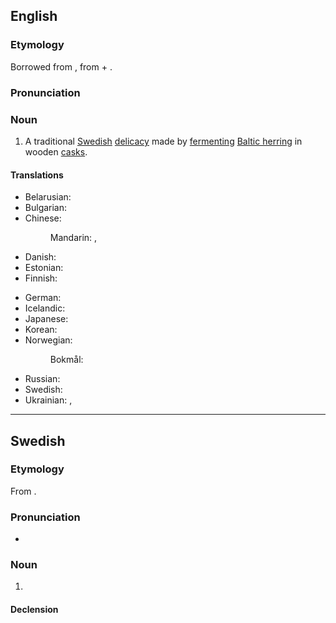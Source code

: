==English==

===Etymology===
Borrowed from {{bor|en|sv|surströmming}}, from {{m|sv|sur||sour}} + {{m|sv|strömming||Baltic herring}}.

===Pronunciation===
{{wikipedia}}
{{rfp|lang=en}}

===Noun===
{{en-noun|-}}

# A traditional [[Swedish]] [[delicacy]] made by [[ferment]]ing [[Baltic herring]] in wooden [[cask]]s.

====Translations====
{{trans-top|traditional Swedish delicacy made from fermented Baltic herring}}
* Belarusian: {{t|be|сюрстро́мінг|m}}
* Bulgarian: {{t|bg|сюрщрьоминг|n}}
* Chinese:
*: Mandarin: {{t|cmn|瑞典鹽醃鯡魚}}, {{t|cmn|瑞典盐腌鲱鱼|tr=Ruìdiǎn yányān fēiyú}}
* Danish: {{t-needed|da}}
* Estonian: {{t|et|hapusilk}}
* Finnish: {{t+|fi|hapansilakka}}
{{trans-mid}}
* German: {{t|de|Surströmming|m}}
* Icelandic: {{t-needed|is}}
* Japanese: {{t|ja|シュールストレミング|tr=shūrusutoremingu}}
* Korean: {{t|ko|수르스트뢰밍}}
* Norwegian: {{t-needed|no}}
*: Bokmål: {{t|nb|surstrømming|m}}
* Russian: {{t|ru|сюрстрёмминг|m}}
* Swedish: {{t+|sv|surströmming|c}}
* Ukrainian: {{t|uk|сюрстре́мінг|m}}, {{t|uk|сюрстре́мінґ|m}}
{{trans-bottom}}

{{topics|en|Foods}}

----

==Swedish==

===Etymology===
From {{compound|sv|sur|t1=sour|strömming|t2=Baltic herring}}.

===Pronunciation===
{{wikipedia|lang=sv}}
* {{IPA|/ˈsʉːrˌstrœmɪŋ/|[ˈsʉ̟ːˌʂʈrœ̝mːɪŋ]|lang=sv}}

===Noun===
{{sv-noun|c}}

# {{l|en|surströmming}} {{gloss|traditional Swedish delicacy made from fermented Baltic herring}}

====Declension====
{{sv-infl-noun-c-ar|stem=surströmming}}

{{topics|sv|Foods}}